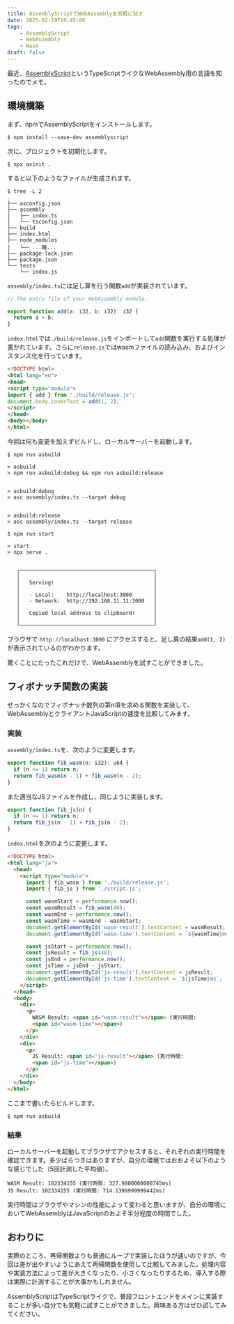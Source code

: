 ```yaml
---
title: AssemblyScriptでWebAssemblyを気軽に試す
date: 2025-02-19T19:45:00
tags:
    - AssemblyScript
    - WebAssembly
    - Wasm
draft: false
---
```


最近、[AssemblyScript](https://www.assemblyscript.org/)というTypeScriptライクなWebAssembly用の言語を知ったのでメモ。

## 環境構築

まず、npmでAssemblyScriptをインストールします。

```shell
$ npm install --save-dev assemblyscript
```

次に、プロジェクトを初期化します。

```shell
$ npx asinit .
```

すると以下のようなファイルが生成されます。

```shell
$ tree -L 2
.
├── asconfig.json
├── assembly
│   ├── index.ts
│   └── tsconfig.json
├── build
├── index.html
├── node_modules
│   └── ...略...
├── package-lock.json
├── package.json
└── tests
    └── index.js
```

`assembly/index.ts`には足し算を行う関数`add`が実装されています。

```ts
// The entry file of your WebAssembly module.

export function add(a: i32, b: i32): i32 {
  return a + b;
}
```

`index.html`では`./build/release.js`をインポートして`add`関数を実行する処理が書かれています。さらに`release.js`ではwasmファイルの読み込み、およびインスタンス化を行っています。

```html
<!DOCTYPE html>
<html lang="en">
<head>
<script type="module">
import { add } from "./build/release.js";
document.body.innerText = add(1, 2);
</script>
</head>
<body></body>
</html>
```

今回は何も変更を加えずビルドし、ローカルサーバーを起動します。

```shell
$ npm run asbuild

> asbuild
> npm run asbuild:debug && npm run asbuild:release


> asbuild:debug
> asc assembly/index.ts --target debug


> asbuild:release
> asc assembly/index.ts --target release

$ npm run start

> start
> npx serve .


   ┌───────────────────────────────────────────┐
   │                                           │
   │   Serving!                                │
   │                                           │
   │   - Local:    http://localhost:3000       │
   │   - Network:  http://192.168.11.11:3000   │
   │                                           │
   │   Copied local address to clipboard!      │
   │                                           │
   └───────────────────────────────────────────┘
```

ブラウザで `http://localhost:3000` にアクセスすると、足し算の結果`add(1, 2)`が表示されているのがわかります。

驚くことにたったこれだけで、WebAssemblyを試すことができました。

## フィボナッチ関数の実装

せっかくなのでフィボナッチ数列の第n項を求める関数を実装して、WebAssemblyとクライアントJavaScriptの速度を比較してみます。

### 実装

`assembly/index.ts`を、次のように変更します。

```ts
export function fib_wasm(n: i32): u64 {
  if (n <= 1) return n;
  return fib_wasm(n - 1) + fib_wasm(n - 2);
}
```

また適当なJSファイルを作成し、同じように実装します。

```js
export function fib_js(n) {
  if (n <= 1) return n;
  return fib_js(n - 1) + fib_js(n - 2);
}
```

`index.html`を次のように変更します。

```html
<!DOCTYPE html>
<html lang="ja">
  <head>
    <script type="module">
      import { fib_wasm } from './build/release.js';
      import { fib_js } from './script.js';

      const wasmStart = performance.now();
      const wasmResult = fib_wasm(40);
      const wasmEnd = performance.now();
      const wasmTime = wasmEnd - wasmStart;
      document.getElementById('wasm-result').textContent = wasmResult;
      document.getElementById('wasm-time').textContent = `${wasmTime}ms`;

      const jsStart = performance.now();
      const jsResult = fib_js(40);
      const jsEnd = performance.now();
      const jsTime = jsEnd - jsStart;
      document.getElementById('js-result').textContent = jsResult;
      document.getElementById('js-time').textContent = `${jsTime}ms`;
    </script>
  </head>
  <body>
    <div>
      <p>
        WASM Result: <span id="wasm-result"></span> (実行時間:
        <span id="wasm-time"></span>)
      </p>
    </div>
    <div>
      <p>
        JS Result: <span id="js-result"></span> (実行時間:
        <span id="js-time"></span>)
      </p>
    </div>
  </body>
</html>
```

ここまで書いたらビルドします。

```shell
$ npm run asbuild
```

### 結果

ローカルサーバーを起動してブラウザでアクセスすると、それぞれの実行時間を確認できます。多少ばらつきはありますが、自分の環境ではおおよそ以下のような感じでした（5回計測した平均値）。

```shell
WASM Result: 102334155 (実行時間: 327.9800000000745ms)
JS Result: 102334155 (実行時間: 714.1399999999442ms)
```

実行時間はブラウザやマシンの性能によって変わると思いますが、自分の環境においてWebAssemblyはJavaScriptのおよそ半分程度の時間でした。

## おわりに

実際のところ、再帰関数よりも普通にループで実装したほうが速いのですが、今回は差が出やすいようにあえて再帰関数を使用して比較してみました。処理内容や実装方法によって差が大きくなったり、小さくなったりするため、導入する際は実際に計測することが大事かもしれません。

AssemblyScriptはTypeScriptライクで、普段フロントエンドをメインに実装することが多い自分でも気軽に試すことができました。興味ある方はぜひ試してみてください。